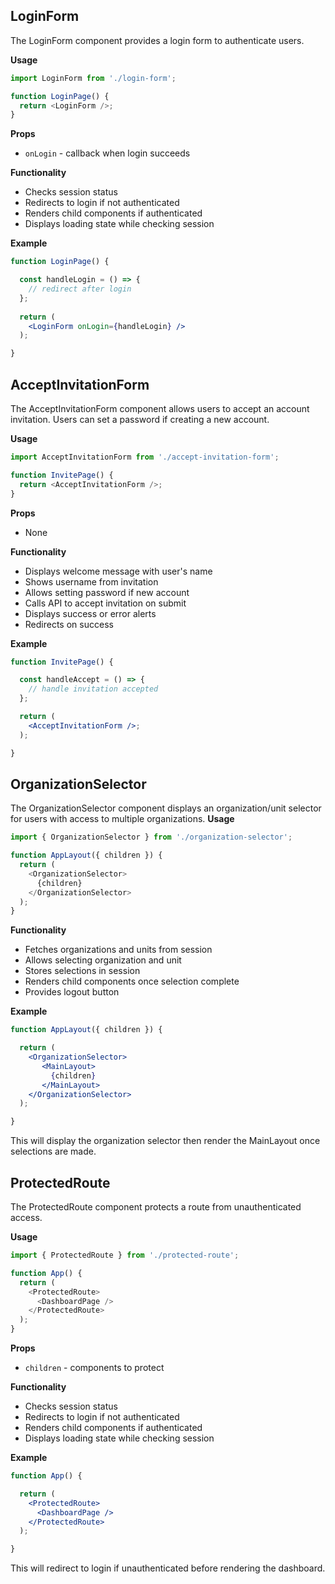 ## LoginForm

The LoginForm component provides a login form to authenticate users.

**Usage**

```js
import LoginForm from './login-form';

function LoginPage() {
  return <LoginForm />;
}
```

**Props**

- `onLogin` - callback when login succeeds

**Functionality**

- Checks session status
- Redirects to login if not authenticated
- Renders child components if authenticated
- Displays loading state while checking session

**Example**

```jsx
function LoginPage() {

  const handleLogin = () => {
    // redirect after login  
  };
  
  return (
    <LoginForm onLogin={handleLogin} />
  );

}
```
## AcceptInvitationForm

The AcceptInvitationForm component allows users to accept an account invitation. Users can set a password if creating a new account.

**Usage**

```js
import AcceptInvitationForm from './accept-invitation-form';

function InvitePage() {
  return <AcceptInvitationForm />; 
}
```
**Props**

- None

**Functionality**

- Displays welcome message with user's name
- Shows username from invitation
- Allows setting password if new account
- Calls API to accept invitation on submit
- Displays success or error alerts
- Redirects on success

**Example**

```jsx
function InvitePage() {

  const handleAccept = () => {
    // handle invitation accepted
  };

  return (
    <AcceptInvitationForm />;
  );

}
```
## OrganizationSelector

The OrganizationSelector component displays an organization/unit selector for users with access to multiple organizations.
**Usage**

```js
import { OrganizationSelector } from './organization-selector';

function AppLayout({ children }) {
  return (
    <OrganizationSelector>
      {children}
    </OrganizationSelector>
  );
}
```

**Functionality**

- Fetches organizations and units from session
- Allows selecting organization and unit
- Stores selections in session
- Renders child components once selection complete
- Provides logout button

**Example**

```jsx
function AppLayout({ children }) {

  return (
    <OrganizationSelector>
       <MainLayout>
         {children}
       </MainLayout>
    </OrganizationSelector>
  );

}
```
This will display the organization selector then render the MainLayout once selections are made.

## ProtectedRoute

The ProtectedRoute component protects a route from unauthenticated access.

**Usage**

```js
import { ProtectedRoute } from './protected-route';

function App() {
  return (
    <ProtectedRoute>
      <DashboardPage />
    </ProtectedRoute>
  );
}
```
**Props**

- `children` - components to protect

**Functionality**

- Checks session status
- Redirects to login if not authenticated
- Renders child components if authenticated
- Displays loading state while checking session

**Example**

```jsx
function App() {

  return (
    <ProtectedRoute>
      <DashboardPage />
    </ProtectedRoute>
  );

}
```
This will redirect to login if unauthenticated before rendering the dashboard.